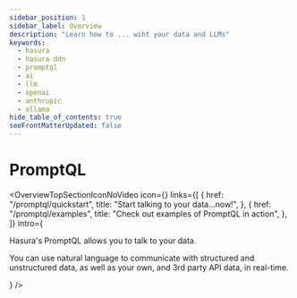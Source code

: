 ```yaml
---
sidebar_position: 1
sidebar_label: Overview
description: "Learn how to ... wiht your data and LLMs"
keywords:
  - hasura
  - hasura ddn
  - promptql
  - ai
  - llm
  - openai
  - anthropic
  - ollama
hide_table_of_contents: true
seoFrontMatterUpdated: false
---
```



# PromptQL

<OverviewTopSectionIconNoVideo
  icon={<Icon />}
  links={[
    {
      href: "/promptql/quickstart",
      title: "Start talking to your data...now!",
    },
    {
      href: "/promptql/examples",
      title: "Check out examples of PromptQL in action",
    },
  ]}
  intro={
    <div>
      <p>Hasura's PromptQL allows you to talk to your data.</p>
      <p>
        You can use natural language to communicate with structured and unstructured data, as well as your own, and 3rd
        party API data, in real-time.
      </p>
    </div>
  }
/>